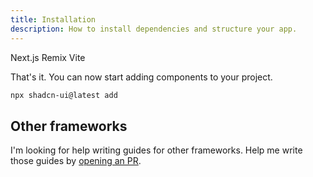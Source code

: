 ```yaml
---
title: Installation
description: How to install dependencies and structure your app.
---
```


<Tabs defaultValue="nextjs">
  <TabsList>
    <TabsTrigger value="nextjs">Next.js</TabsTrigger>
    <TabsTrigger value="remix">Remix</TabsTrigger>
    <TabsTrigger value="vite">Vite</TabsTrigger>
  </TabsList>
  <TabsContent value="nextjs">
    <FrameworkDocs data="nextjs" />
  </TabsContent>
  <TabsContent value="remix">
    <FrameworkDocs data="remix" />
  </TabsContent>
  <TabsContent value="vite">
    <FrameworkDocs data="vite" />
  </TabsContent>
</Tabs>

That's it. You can now start adding components to your project.

```bash
npx shadcn-ui@latest add
```

## Other frameworks

I'm looking for help writing guides for other frameworks. Help me write those guides by [opening an PR](https://github.com/shadcn/ui).
